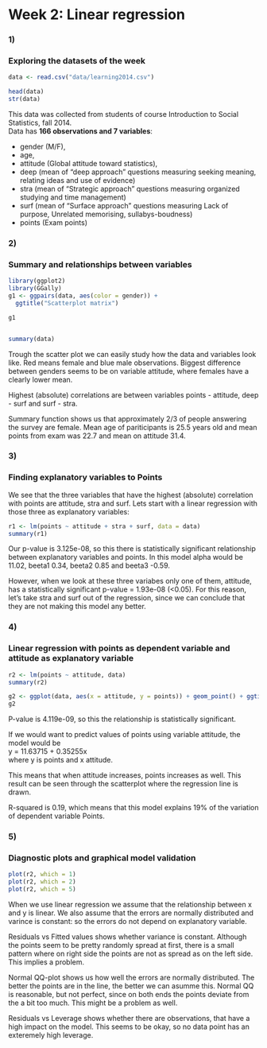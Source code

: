 # Week 2: Linear regression

### 1)
### Exploring the datasets of the week


```r


data <- read.csv("data/learning2014.csv")

head(data)
str(data)


```


This data was collected from students of course Introduction to Social Statistics, fall 2014.  
Data has __166 observations and 7 variables__:  

* gender (M/F),    
* age,  
* attitude (Global attitude toward statistics), 
* deep (mean of "deep approach" questions measuring seeking meaning, relating ideas and use of evidence)
* stra (mean of "Strategic approach" questions measuring organized studying and time management)
* surf (mean of "Surface approach" questions measuring Lack of purpose, Unrelated memorising, sullabys-boudness)
* points (Exam points)

### 2)
### Summary and relationships between variables

```r
library(ggplot2)
library(GGally)
g1 <- ggpairs(data, aes(color = gender)) + 
  ggtitle("Scatterplot matrix")

g1


summary(data)

```


Trough the scatter plot we can easily study how the data and variables look like. Red means female and blue male observations. Biggest difference between genders seems to be on variable attitude, where females have a clearly lower mean.  

Highest (absolute) correlations are between variables points - attitude, deep - surf and surf - stra.

Summary function shows us that approximately 2/3 of people answering the survey are female. Mean age of pariticipants is 25.5 years old and mean points from exam was 22.7 and mean on attitude 31.4.

### 3)
### Finding explanatory variables to Points

We see that the three variables that have the highest (absolute) correlation with points are attitude, stra and surf. Lets start with a linear regression with those three as explanatory variables:

```r

r1 <- lm(points ~ attitude + stra + surf, data = data)
summary(r1)

```
Our p-value is 3.125e-08, so this there is statistically significant relationship between explanatory variables and points. In this model alpha would be 11.02, beeta1 0.34, beeta2 0.85 and beeta3 -0.59.

However, when we look at these three variabes only one of them, attitude, has a statistically significant p-value = 1.93e-08 (<0.05). For this reason, let's take stra and surf out of the regression, since we can conclude that they are not making this model any better.

### 4)
### Linear regression with points as dependent variable and attitude as explanatory variable

```r

r2 <- lm(points ~ attitude, data)
summary(r2)

g2 <- ggplot(data, aes(x = attitude, y = points)) + geom_point() + ggtitle("Linear regression of points and attitude") + geom_smooth(method = "lm")
g2

```
P-value is 4.119e-09, so this the relationship is statistically significant.  
  
If we would want to predict values of points using variable attitude, the model would be     
y = 11.63715 + 0.35255x  
where y is points and x attitude.

This means that when attitude increases, points increases as well. This result can be seen through the scatterplot where the regression line is drawn.

R-squared is 0.19, which means that this model explains 19% of the variation of dependent variable Points.  


### 5)
### Diagnostic plots and graphical model validation

```r

plot(r2, which = 1)
plot(r2, which = 2)
plot(r2, which = 5)

```
  
When we use linear regression we assume that the relationship between x and y is linear. We also assume that the errors are normally distributed and varince is constant: so the errors do not depend on explanatory variable.

Residuals vs Fitted values shows whether variance is constant. Although the points seem to be pretty randomly spread at first, there is a small pattern where on right side the points are not as spread as on the left side. This implies a problem.

Normal QQ-plot shows us how well the errors are normally distributed. The better the points are in the line, the better we can asumme this. Normal QQ is reasonable, but not perfect, since on both ends the points deviate from the a bit too much. This might be a problem as well.

Residuals vs Leverage shows whether there are observations, that have a high impact on the model. This seems to be okay, so no data point has an exteremely high leverage.

